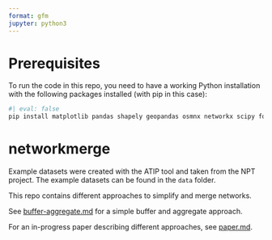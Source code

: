```yaml
---
format: gfm
jupyter: python3
---
```


# Prerequisites

To run the code in this repo, you need to have a working Python installation with the following packages installed (with pip in this case):

```bash
#| eval: false
pip install matplotlib pandas shapely geopandas osmnx networkx scipy folium mapclassify
```


# networkmerge

Example datasets were created with the ATIP tool and taken from the NPT project.
The example datasets can be found in the `data` folder.

<!-- To read-in the data into Python we used the following: -->

This repo contains different approaches to simplify and merge networks.

See [buffer-aggregate.md](buffer-aggregate.md) for a simple buffer and aggregate approach.

For an in-progress paper describing different approaches, see [paper.md](paper.md).